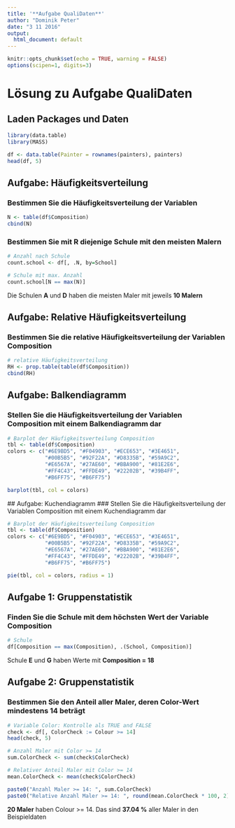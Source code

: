 ```yaml
---
title: '**Aufgabe QualiDaten**'
author: "Dominik Peter"
date: "3 11 2016"
output:
  html_document: default
---
```


```r
knitr::opts_chunk$set(echo = TRUE, warning = FALSE)
options(scipen=1, digits=3)
```

# Lösung zu Aufgabe QualiDaten

## Laden Packages und Daten

```r
library(data.table)
library(MASS)

df <- data.table(Painter = rownames(painters), painters)
head(df, 5)
```

## Aufgabe: Häufigkeitsverteilung
### Bestimmen Sie die Häufigkeitsverteilung der Variablen

```r
N <- table(df$Composition)
cbind(N)
```

### Bestimmen Sie mit R diejenige Schule mit den meisten Malern

```r
# Anzahl nach Schule
count.school <- df[, .N, by=School]

# Schule mit max. Anzahl
count.school[N == max(N)]
```

  Die Schulen **A** und **D** haben die meisten Maler mit jeweils **10 Malern**

## Aufgabe: Relative Häufigkeitsverteilung
### Bestimmen Sie die relative Häufigkeitsverteilung der Variablen Composition

```r
# relative Häufigkeitsverteilung
RH <- prop.table(table(df$Composition))
cbind(RH)
```

## Aufgabe: Balkendiagramm
### Stellen Sie die Häufigkeitsverteilung der Variablen Composition mit einem Balkendiagramm dar

```r
# Barplot der Häufigkeitsverteilung Composition
tbl <- table(df$Composition) 
colors <- c("#6E9BD5", "#F04903", "#ECE653", "#3E4651",
            "#00B5B5", "#92F22A", "#D8335B", "#59A9C2",
            "#E6567A", "#27AE60", "#BBA900", "#81E2E6",
            "#FF4C43", "#FFDE49", "#22202B", "#39B4FF",
            "#B6FF75", "#B6FF75")

barplot(tbl, col = colors)
```


  ## Aufgabe: Kuchendiagramm
### Stellen Sie die Häufigkeitsverteilung der Variablen Composition mit einem Kuchendiagramm dar

```r
# Barplot der Häufigkeitsverteilung Composition
tbl <- table(df$Composition)
colors <- c("#6E9BD5", "#F04903", "#ECE653", "#3E4651",
            "#00B5B5", "#92F22A", "#D8335B", "#59A9C2",
            "#E6567A", "#27AE60", "#BBA900", "#81E2E6",
            "#FF4C43", "#FFDE49", "#22202B", "#39B4FF",
            "#B6FF75", "#B6FF75")

pie(tbl, col = colors, radius = 1)
```

## Aufgabe 1: Gruppenstatistik
###  Finden Sie die Schule mit dem höchsten Wert der Variable Composition

```r
# Schule
df[Composition == max(Composition), .(School, Composition)]
```

Schule **E** und **G** haben Werte mit **Composition = 18**

## Aufgabe 2: Gruppenstatistik
### Bestimmen Sie den Anteil aller Maler, deren Color-Wert mindestens 14 beträgt

```r
# Variable Color: Kontrolle als TRUE and FALSE
check <- df[, ColorCheck := Colour >= 14]
head(check, 5)

# Anzahl Maler mit Color >= 14
sum.ColorCheck <- sum(check$ColorCheck)

# Relativer Anteil Maler mit Color >= 14
mean.ColorCheck <- mean(check$ColorCheck)

paste0("Anzahl Maler >= 14: ", sum.ColorCheck)
paste0("Relative Anzahl Maler >= 14: ", round(mean.ColorCheck * 100, 2), "%")
```

**20 Maler** haben Colour >= 14. Das sind **37.04 %** aller Maler in den Beispieldaten





